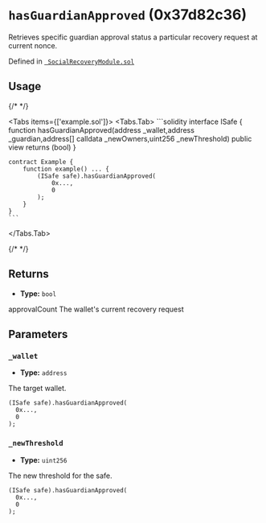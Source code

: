 

<LegacyCallout />

# `hasGuardianApproved` (0x37d82c36)



Retrieves specific guardian approval status a particular recovery request at current nonce.




Defined in [` SocialRecoveryModule.sol`](https://github.com/safe-global/safe-modules/tree/recovery/v0.1.0/modules/recovery/contracts/generated-markups/candide-contracts/contracts/modules/social_recovery/SocialRecoveryModule.sol#Lundefined)


## Usage

{/* <!-- vale off --> */}

<Tabs items={['example.sol']}>
  <Tabs.Tab>
    ```solidity
    interface ISafe {
        function hasGuardianApproved(address _wallet,address _guardian,address[] calldata _newOwners,uint256 _newThreshold) public view returns (bool)
    }

    contract Example {
        function example() ... {
            (ISafe safe).hasGuardianApproved(
                0x...,
                0
            );
        }
    }
    ```
  </Tabs.Tab>
</Tabs>

{/* <!-- vale on --> */}

## Returns



  - **Type:** `bool`

  approvalCount The wallet's current recovery request




## Parameters

### `_wallet`

  - **Type:** `address`

  The target wallet.

  ```solidity focus=2
  (ISafe safe).hasGuardianApproved(
    0x...,
    0
  );
  ```


### `_newThreshold`

  - **Type:** `uint256`

  The new threshold for the safe.

  ```solidity focus=3
  (ISafe safe).hasGuardianApproved(
    0x...,
    0
  );
  ```





